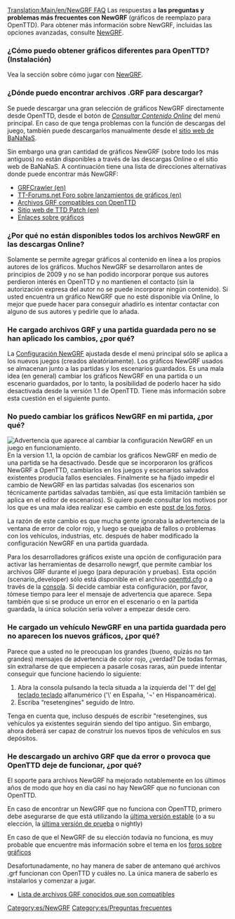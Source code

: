 [[Translation:Main/en/NewGRF FAQ]]{{en/-}}{{es/FAQmenu}}
{{es/Disponibilidad|texto=(desde 0.4)|0.4}}
Las respuestas a '''las preguntas y problemas más frecuentes con NewGRF''' (gráficos de reemplazo para OpenTTD). Para obtener más información sobre NewGRF, incluidas las opciones avanzadas, consulte [[Main/es/NewGRF|NewGRF]].

===¿Cómo puedo obtener gráficos diferentes para OpenTTD? (Instalación)===
Vea la sección sobre cómo jugar con [[Main/es/NewGRF|NewGRF]].

===¿Dónde puedo encontrar archivos .GRF para descargar?===
Se puede descargar una gran selección de gráficos NewGRF directamente desde OpenTTD, desde el botón de ''[[Main/es/Contenido online|Consultar Contenido Online]]'' del menú principal. En caso de que tenga problemas con la función de descargas del juego, también puede descargarlos manualmente desde el [http://bananas.openttd.org/ sitio web de BaNaNaS].

Sin embargo una gran cantidad de gráficos NewGRF (sobre todo los más antiguos) no están disponibles a través de las descargas Online o el sitio web de BaNaNaS. A continuación tiene una lista de direcciones alternativas donde puede encontrar más NewGRF:
* [http://grfcrawler.tt-forums.net/ GRFCrawler (en)]
* [http://www.tt-forums.net/viewforum.php?f=67 TT-Forums.net Foro sobre lanzamientos de gráficos (en)]
* [[Main/es/Lista NewGRF|Archivos GRF compatibles con OpenTTD]]
* [http://www.ttdpatch.net/newgrf.html Sitio web de TTD Patch (en)]
* [[Main/en/Enlaces/Es#Enlaces sobre gráficos|Enlaces sobre gráficos]]

===¿Por qué no están disponibles todos los archivos NewGRF en las descargas Online?===
Solamente se permite agregar gráficos al contenido en línea a los propios autores de los gráficos. Muchos NewGRF se desarrollaron antes de principios de 2009 y no se han podido incorporar porque sus autores perdieron interés en OpenTTD y no mantienen el contacto (sin la autorización expresa del autor no se puede incorporar ningún contenido). Si usted encuentra un gráfico NewGRF que no esté disponible vía Online, lo mejor que puede hacer para conseguir añadirlo es intentar contactar con alguno de sus autores y pedirle que lo añada.

===He cargado archivos GRF y una partida guardada pero no se han aplicado los cambios, ¿por qué?===
La [[Main/es/NewGRF|Configuración NewGRF]] ajustada desde el menú principal sólo se aplica a los nuevos juegos (creados aleatóriamente). Los gráficos NewGRF usados se almacenan junto a las partidas y los escenarios guardados. Es una mala idea (en general) cambiar los gráficos NewGRF en una partida o un escenario guardados, por lo tanto, la posibilidad de poderlo hacer ha sido desactivada desde la versión 1.1 de OpenTTD. Tiene más información sobre esta cuestión en el siguiente punto.

===No puedo cambiar los gráficos NewGRF en mi partida, ¿por qué?===
[[File:es/Newgrf warning.png|frame|right|Advertencia que aparece al cambiar la configuración NewGRF en un juego en funcionamiento.]]
En la version 1.1, la opción de cambiar los gráficos NewGRF en medio de una partida se ha desactivado. Desde que se incorporaron los gráficos NewGRF a OpenTTD, cambiarlos en los juegos y escenarios salvados existentes producía fallos esenciales. Finalmente se ha fijado impedir el cambio de NewGRF en las partidas salvadas (los escenarios son técnicamente partidas salvadas también, así que esta limitación también se aplica en el editor de escenarios). Si quiere puede consultar los motivos por los que es una mala idea realizar ese cambio en este [http://www.tt-forums.net/viewtopic.php?f=29&t=53881 post de los foros].

La razón de este cambio es que mucha gente ignoraba la advertencia de la ventana de error de color rojo, y luego se quejaba de fallos o problemas con los vehículos, industrias, etc. después de haber modificado la configuración NewGRF en una partida guardada.

Para los desarrolladores gráficos existe una opción de configuración para activar las herramientas de desarrollo newgrf, que permite cambiar los archivos GRF durante el juego (para depuración y pruebas). Esta opción (scenario_developer) sólo está disponible en el archivo [[Main/es/Openttd.cfg|openttd.cfg]] o a través de la [[Main/es/Consola|consola]]. Si decide cambiar esta configuración, por favor, tómese tiempo para leer el mensaje de advertencia que aparece. Sepa también que si se produce un error en el escenario o en la partida guardada, la única solución sería volver a empezar desde cero.

===He cargado un vehículo NewGRF en una partida guardada pero no aparecen los nuevos gráficos, ¿por qué?===
Parece que a usted no le preocupan los grandes (bueno, quizás no tan grandes) mensajes de advertencia de color rojo, ¿verdad?
De todas formas, sin extrañarse de que empiecen a pasarle cosas raras, aún puede intentar conseguir que funcione haciendo lo siguiente:
#  Abra la consola pulsando la tecla situada a la izquierda del '1' del [http://www.wikipedia.org/wiki/es:Distribución del teclado teclado] alfanumérico ('\' en España, '¬' en Hispanoamérica).
# Escriba “resetengines" seguido de Intro.

Tenga en cuenta que, incluso después de escribir "resetengines, sus vehículos ya existentes seguirán siendo del tipo antiguo. Sin embargo, ahora deberá ser capaz de construir los nuevos tipos de vehículos en sus depósitos.

===He descargado un archivo GRF que da error o provoca que OpenTTD deje de funcionar, ¿por qué?===
El soporte para archivos NewGRF ha mejorado notablemente en los últimos años de modo que hoy en día casi no hay NewGRF que no funcionan con OpenTTD.

En caso de encontrar un NewGRF que no funciona con OpenTTD, primero debe asegurarse de que está utilizando la [http://www.openttd.org/en/download-stable última versión estable] (o a su elección, la [http://www.openttd.org/en/download-trunk última versión de prueba] o nightly)

En caso de que el NewGRF de su elección todavía no funciona, es muy probable que encuentre más información sobre el tema en los [http://www.tt-forums.net/viewforum.php?f=66 foros sobre gráficos]

Desafortunadamente, no hay manera de saber de antemano qué archivos .grf funcionan con OpenTTD y cuáles no. La única manera de saberlo es instalarlos y comenzar a jugar.

* [[Main/es/Lista NewGRF|Lista de archivos GRF conocidos que son compatibles]]

{{es/Navbox NewGRF}}

[[Category:es/NewGRF]]
[[Category:es/Preguntas frecuentes]]
